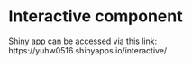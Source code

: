 # Interactive component

Shiny app can be accessed via this link: https://yuhw0516.shinyapps.io/interactive/